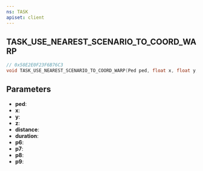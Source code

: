 ```yaml
---
ns: TASK
apiset: client
---
```

## TASK_USE_NEAREST_SCENARIO_TO_COORD_WARP

```c
// 0x58E2E0F23F6B76C3
void TASK_USE_NEAREST_SCENARIO_TO_COORD_WARP(Ped ped, float x, float y, float z, float distance, int duration, BOOL p6, BOOL p7, BOOL p8, BOOL p9);
```


## Parameters
* **ped**:
* **x**:
* **y**:
* **z**:
* **distance**:
* **duration**:
* **p6**:
* **p7**:
* **p8**:
* **p9**: